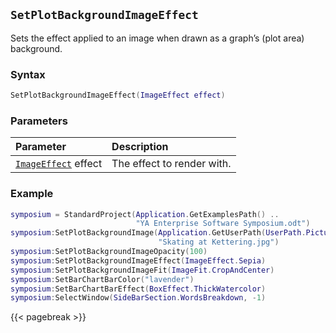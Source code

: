 ## `SetPlotBackgroundImageEffect`

Sets the effect applied to an image\index{images!effects} when drawn as a graph's (plot area) background.

### Syntax {-}

``` .lua
SetPlotBackgroundImageEffect(ImageEffect effect)
```


### Parameters {-}

**Parameter** | **Description**
| :-- | :-- |
|[`ImageEffect`](#imageeffect) effect | The effect to render with. |

### Example {-}

``` .lua
symposium = StandardProject(Application.GetExamplesPath() ..
                            "YA Enterprise Software Symposium.odt")
symposium:SetPlotBackgroundImage(Application.GetUserPath(UserPath.Pictures) ..
                                 "Skating at Kettering.jpg")
symposium:SetPlotBackgroundImageOpacity(100)
symposium:SetPlotBackgroundImageEffect(ImageEffect.Sepia)
symposium:SetPlotBackgroundImageFit(ImageFit.CropAndCenter)
symposium:SetBarChartBarColor("lavender")
symposium:SetBarChartBarEffect(BoxEffect.ThickWatercolor)
symposium:SelectWindow(SideBarSection.WordsBreakdown, -1)
```

{{< pagebreak >}}
